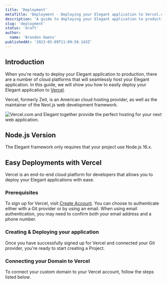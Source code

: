 ```yaml
---
title: 'Deployment'
metaTitle: 'Deployment - Deploying your Elegant application to Vercel.com, and other cloud providers.'
description: 'A guide to deploying your Elegant application to production.'
slug: 'deployment'
status: 'draft'
author:
  name: 'Brandon Owens'
publishedAt: '2023-05-09T11:09:59.143Z'
---
```


## Introduction

When you're ready to deploy your Elegant application to production, there are a number of cloud platforms that will seamlessly host your Elegant application. In this guide, we will show you how to easily deploy your Elegant application to [Vercel](https://vercel.com/).

Vercel, formerly Zeit, is an American cloud hosting provider, as well as the maintainer of the Next.js web development framework.



<div class="my-8 shadow-xl"><img class="rounded-xl" src="{vercel_homepage.src}" alt="Vercel.com and Elegant together provide the perfect hosting for your next web application."></div>





## Node.js Version

The Elegant framework only requires that your project use Node.js 16.x.



## Easy Deployments with Vercel

Vercel is an end-to-end cloud platform for developers that allows you to deploy your Elegant applications with ease.



### Prerequisites

To sign up for Vercel, visit [Create Account](https://vercel.com/signup). You can choose to authenticate either with a Git provider or by using an email. When using email authentication, you may need to confirm both your email address and a phone number.



### Creating & Deploying your application

Once you have successfully signed up for Vercel and connected your Git provider, you're ready to start creating a Project.





### Connecting your Domain to Vercel

To connect your custom domain to your Vercel account, follow the steps listed below.



